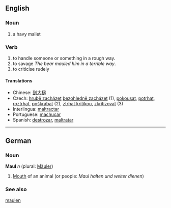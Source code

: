 ==English==

===Noun===
# a havy mallet

===Verb===
#to handle someone or something in a rough way.
#to savage ''The bear mauled him in a terrible way''.
#to criticise rudely

====Translations====
*Chinese: [[到大槌]]
*Czech: [[hrubě zacházet]] [[bezohledně zacházet]]  (1), [[pokousat]], [[potrhat]], [[roztrhat]], [[poškrábat]] (2),  [[ztrhat kritikou]], [[zkritizovat]] (3)
*Interlingua: [[maltractar]]
*Portuguese: [[machucar]]
*Spanish: [[destrozar]], [[maltratar]]

----

==German==
===Noun===
'''Maul''' ''n'' (plural: [[Mäuler]])

# [[Mouth]] of an animal (or people: ''Maul halten und weiter dienen'')

===See also===
[[maulen]]